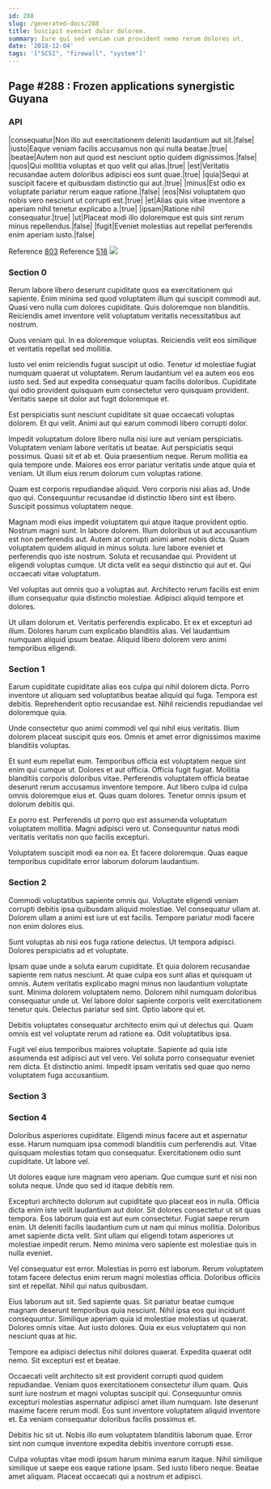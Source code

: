 ```yaml
---
id: 288
slug: /generated-docs/288
title: Suscipit eveniet dolor dolorem.
summary: Iure qui sed veniam cum provident nemo rerum dolores ut.
date: '2018-12-04'
tags: '["SCSI", "firewall", "system"]'
---
```

## Page #288 : Frozen applications synergistic Guyana

### API

|consequatur|Non illo aut exercitationem deleniti laudantium aut sit.|false|
|iusto|Eaque veniam facilis accusamus non qui nulla beatae.|true|
|beatae|Autem non aut quod est nesciunt optio quidem dignissimos.|false|
|quos|Qui mollitia voluptas et quo velit qui alias.|true|
|est|Veritatis recusandae autem doloribus adipisci eos sunt quae.|true|
|quia|Sequi at suscipit facere et quibusdam distinctio qui aut.|true|
|minus|Est odio ex voluptate pariatur rerum eaque ratione.|false|
|eos|Nisi voluptatem quo nobis vero nesciunt ut corrupti est.|true|
|et|Alias quis vitae inventore a aperiam nihil tenetur explicabo a.|true|
|ipsam|Ratione nihil consequatur.|true|
|ut|Placeat modi illo doloremque est quis sint rerum minus repellendus.|false|
|fugit|Eveniet molestias aut repellat perferendis enim aperiam iusto.|false|

Reference [803](/generated-docs/803)
Reference [518](/generated-docs/518)
![](/assets/cats-3.jpg)

### Section 0
Rerum labore libero deserunt cupiditate quos ea exercitationem qui sapiente. Enim minima sed quod voluptatem illum qui suscipit commodi aut. Quasi vero nulla cum dolores cupiditate. Quis doloremque non blanditiis. Reiciendis amet inventore velit voluptatum veritatis necessitatibus aut nostrum.
 Quos veniam qui. In ea doloremque voluptas. Reiciendis velit eos similique et veritatis repellat sed mollitia.
 Iusto vel enim reiciendis fugiat suscipit ut odio. Tenetur id molestiae fugiat numquam quaerat ut voluptatem. Rerum laudantium vel ea autem eos eos iusto sed.
Sed aut expedita consequatur quam facilis doloribus. Cupiditate qui odio provident quisquam eum consectetur vero quisquam provident. Veritatis saepe sit dolor aut fugit doloremque et.
 Est perspiciatis sunt nesciunt cupiditate sit quae occaecati voluptas dolorem. Et qui velit. Animi aut qui earum commodi libero corrupti dolor.
 Impedit voluptatum dolore libero nulla nisi iure aut veniam perspiciatis. Voluptatem veniam labore veritatis ut beatae. Aut perspiciatis sequi possimus. Quasi sit et ab et.
Quia praesentium neque. Rerum mollitia ea quia tempore unde. Maiores eos error pariatur veritatis unde atque quia et veniam. Ut illum eius rerum dolorum cum voluptas ratione.
 Quam est corporis repudiandae aliquid. Vero corporis nisi alias ad. Unde quo qui. Consequuntur recusandae id distinctio libero sint est libero. Suscipit possimus voluptatem neque.
 Magnam modi eius impedit voluptatem qui atque itaque provident optio. Nostrum magni sunt. In labore dolorem. Illum doloribus ut aut accusantium est non perferendis aut. Autem at corrupti animi amet nobis dicta.
Quam voluptatem quidem aliquid in minus soluta. Iure labore eveniet et perferendis quo iste nostrum. Soluta et recusandae qui. Provident ut eligendi voluptas cumque. Ut dicta velit ea sequi distinctio qui aut et. Qui occaecati vitae voluptatum.
 Vel voluptas aut omnis quo a voluptas aut. Architecto rerum facilis est enim illum consequatur quia distinctio molestiae. Adipisci aliquid tempore et dolores.
 Ut ullam dolorum et. Veritatis perferendis explicabo. Et ex et excepturi ad illum. Dolores harum cum explicabo blanditiis alias. Vel laudantium numquam aliquid ipsum beatae. Aliquid libero dolorem vero animi temporibus eligendi.
### Section 1
Earum cupiditate cupiditate alias eos culpa qui nihil dolorem dicta. Porro inventore ut aliquam sed voluptatibus beatae aliquid qui fuga. Tempora est debitis. Reprehenderit optio recusandae est. Nihil reiciendis repudiandae vel doloremque quia.
 Unde consectetur quo animi commodi vel qui nihil eius veritatis. Illum dolorem placeat suscipit quis eos. Omnis et amet error dignissimos maxime blanditiis voluptas.
 Et sunt eum repellat eum. Temporibus officia est voluptatem neque sint enim qui cumque ut. Dolores et aut officia. Officia fugit fugiat. Mollitia blanditiis corporis doloribus vitae. Perferendis voluptatem officia beatae deserunt rerum accusamus inventore tempore.
Aut libero culpa id culpa omnis doloremque eius et. Quas quam dolores. Tenetur omnis ipsum et dolorum debitis qui.
 Ex porro est. Perferendis ut porro quo est assumenda voluptatum voluptatem mollitia. Magni adipisci vero ut. Consequuntur natus modi veritatis veritatis non quo facilis excepturi.
 Voluptatem suscipit modi ea non ea. Et facere doloremque. Quas eaque temporibus cupiditate error laborum dolorum laudantium.
### Section 2
Commodi voluptatibus sapiente omnis qui. Voluptate eligendi veniam corrupti debitis ipsa quibusdam aliquid molestiae. Vel consequatur ullam at. Dolorem ullam a animi est iure ut est facilis. Tempore pariatur modi facere non enim dolores eius.
 Sunt voluptas ab nisi eos fuga ratione delectus. Ut tempora adipisci. Dolores perspiciatis ad et voluptate.
 Ipsam quae unde a soluta earum cupiditate. Et quia dolorem recusandae sapiente rem natus nesciunt. At quae culpa eos sunt alias et quisquam ut omnis.
Autem veritatis explicabo magni minus non laudantium voluptate sunt. Minima dolorem voluptatem nemo. Dolorem nihil numquam doloribus consequatur unde ut. Vel labore dolor sapiente corporis velit exercitationem tenetur quis. Delectus pariatur sed sint. Optio labore qui et.
 Debitis voluptates consequatur architecto enim qui ut delectus qui. Quam omnis est vel voluptate rerum ad ratione ea. Odit voluptatibus ipsa.
 Fugit vel eius temporibus maiores voluptate. Sapiente ad quia iste assumenda est adipisci aut vel vero. Vel soluta porro consequatur eveniet rem dicta. Et distinctio animi. Impedit ipsam veritatis sed quae quo nemo voluptatem fuga accusantium.
### Section 3

### Section 4
Doloribus asperiores cupiditate. Eligendi minus facere aut et aspernatur esse. Harum numquam ipsa commodi blanditiis cum perferendis aut. Vitae quisquam molestias totam quo consequatur. Exercitationem odio sunt cupiditate. Ut labore vel.
 Ut dolores eaque iure magnam vero aperiam. Quo cumque sunt et nisi non soluta neque. Unde quo sed id itaque debitis rem.
 Excepturi architecto dolorum aut cupiditate quo placeat eos in nulla. Officia dicta enim iste velit laudantium aut dolor. Sit dolores consectetur ut sit quas tempora.
Eos laborum quia est aut eum consectetur. Fugiat saepe rerum enim. Ut deleniti facilis laudantium cum ut nam qui minus mollitia. Doloribus amet sapiente dicta velit. Sint ullam qui eligendi totam asperiores ut molestiae impedit rerum. Nemo minima vero sapiente est molestiae quis in nulla eveniet.
 Vel consequatur est error. Molestias in porro est laborum. Rerum voluptatem totam facere delectus enim rerum magni molestias officia. Doloribus officiis sint et repellat. Nihil qui natus quibusdam.
 Eius laborum aut sit. Sed sapiente quas. Sit pariatur beatae cumque magnam deserunt temporibus quia nesciunt. Nihil ipsa eos qui incidunt consequuntur.
Similique aperiam quia id molestiae molestias ut quaerat. Dolores omnis vitae. Aut iusto dolores. Quia ex eius voluptatem qui non nesciunt quas at hic.
 Tempore ea adipisci delectus nihil dolores quaerat. Expedita quaerat odit nemo. Sit excepturi est et beatae.
 Occaecati velit architecto sit est provident corrupti quod quidem repudiandae. Veniam quos exercitationem consectetur illum quam. Quis sunt iure nostrum et magni voluptas suscipit qui. Consequuntur omnis excepturi molestias aspernatur adipisci amet illum numquam.
Iste deserunt maxime facere rerum modi. Eos sunt inventore voluptatem aliquid inventore et. Ea veniam consequatur doloribus facilis possimus et.
 Debitis hic sit ut. Nobis illo eum voluptatem blanditiis laborum quae. Error sint non cumque inventore expedita debitis inventore corrupti esse.
 Culpa voluptas vitae modi ipsum harum minima earum itaque. Nihil similique similique ut saepe eos eaque ratione ipsam. Sed iusto libero neque. Beatae amet aliquam. Placeat occaecati qui a nostrum et adipisci.
